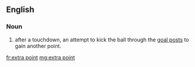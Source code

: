 ==English==

===Noun===
{{en-noun|head=[[extra]] [[point]]}}

# {{context|American football|lang=en}} after a touchdown, an attempt to kick the ball through the [[goal posts]] to gain another point.

[[fr:extra point]]
[[mg:extra point]]